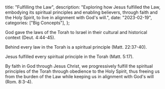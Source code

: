   title: "Fulfilling the Law",
  description: "Exploring how Jesus fulfilled the Law, embodying its spiritual principles and enabling believers, through faith and the Holy Spirit, to live in alignment with God's will.",
  date: "2023-02-19",
  categories: ["Big Concepts"],
};

God gave the laws of the Torah to Israel in their cultural and historical context (Deut. 4:44-45).

Behind every law in the Torah is a spiritual principle (Matt. 22:37-40).

Jesus fulfilled every spiritual principle in the Torah (Matt. 5:17).

By faith in God through Jesus Christ, we progressively fulfill the spiritual principles of the Torah through obedience to the Holy Spirit, thus freeing us from the burden of the Law while keeping us in alignment with God's will (Rom. 8:3-4).
